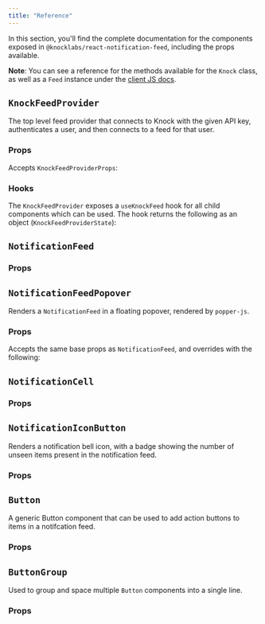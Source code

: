 ```yaml
---
title: "Reference"
---
```



In this section, you'll find the complete documentation for the components exposed in `@knocklabs/react-notification-feed`, including the props available.

**Note**: You can see a reference for the methods available for the `Knock` class, as well as a `Feed` instance under the [client JS docs](/in-app-ui/javascript/reference).

## `KnockFeedProvider`

The top level feed provider that connects to Knock with the given API key, authenticates a user, and then connects to a feed for that user.

### Props

Accepts `KnockFeedProviderProps`:

<Attributes>
  <Attribute
    name="apiKey"
    type="string*"
    description="The public API key for the environment"
  />
  <Attribute
    name="userId"
    type="string*"
    description="The authenticated user to retrieve a feed for"
  />
  <Attribute name="userToken" type="string" description="TODO" />
  <Attribute
    name="feedId"
    type="string"
    description="The feed channel ID to query"
  />
  <Attribute
    name="host"
    type="string"
    description="A custom API host for Knock"
  />
  <Attribute
    name="source"
    type="string"
    description="When set, will only return feed items produced on the given workflow key"
  />
  <Attribute
    name="tenant"
    type="string"
    description="When set, will only return feed items that have either an empty tenant value or one that is set as this tenant identifier."
  />
  <Attribute
    name="colorMode"
    type="ColorMode"
    description="Sets the theme as either light or dark mode (defaults to light)."
  />
  <Attribute
    name="rootless"
    type="boolean"
    description="When set as false, doesn't wrap the children in a `<KnockFeedContainer>`"
  />
</Attributes>

### Hooks

The `KnockFeedProvider` exposes a `useKnockFeed` hook for all child components which can be used. The hook returns the following as an object (`KnockFeedProviderState`):

<Attributes>
  <Attribute
    name="knock"
    type="Knock"
    description="The instance of the Knock client"
  />
  <Attribute
    name="feedClient"
    type="Feed"
    description="The instance of the authenticated Feed"
  />
  <Attribute
    name="useFeedStore"
    type="UseStore<FeedStoreState>"
    description="A zustand store containing the FeedStoreState"
  />
  <Attribute
    name="status"
    type="FilterStatus"
    description="Current value of the filter status for the Feed"
  />
  <Attribute
    name="setStatus"
    type="function"
    description="A function to set the current FilterStatus"
  />
  <Attribute
    name="colorMode"
    type="ColorMode"
    description="The current theme color"
  />
</Attributes>

## `NotificationFeed`

### Props

<Attributes>
  <Attribute
    name="EmptyComponent*"
    type="ReactNode"
    description="The empty component to render, when not set defaults to <EmptyFeed />."
  />
  <Attribute
    name="renderItem"
    type="function"
    description="A function invoked per `FeedItem` to be rendered that should return a cell to be rendered in the feed. Useful when you want to render a custom feed cell. Defaults to rendering a `NotificationCell`."
  />
  <Attribute
    name="onNotificationClick"
    type="function"
    description="A custom function to be invoked when a notification cell is clicked."
  />
  <Attribute
    name="onMarkAllAsReadClick"
    type="function"
    description="A custom function to be invoked when the `Mark all as read` button is clicked."
  />
</Attributes>

## `NotificationFeedPopover`

Renders a `NotificationFeed` in a floating popover, rendered by `popper-js`.

### Props

Accepts the same base props as `NotificationFeed`, and overrides with the following:

<Attributes>
  <Attribute
    name="isVisible*"
    type="boolean"
    description="Whether or not to show the popover."
  />
  <Attribute
    name="onClose*"
    type="function"
    description="The function to be invoked when the popover is closed."
  />
  <Attribute
    name="buttonRef*"
    type="RefObject<HTMLElement>"
    description="A ref of the button to position the popover adjacent to."
  />
  <Attribute
    name="closeOnClickOutside"
    type="boolean"
    description="When true, will close the popover whenever any area outside of the popover is clicked."
  />
  <Attribute
    name="placement"
    type="Placement"
    description="Determines the popper-js position of the popover (defaults to `bottom-end`)."
  />
</Attributes>

## `NotificationCell`

### Props

<Attributes>
  <Attribute
    name="item*"
    type="FeedItem"
    description="The feed item (notification) to render"
  />
  <Attribute
    name="onItemClick"
    type="function"
    description="The function to be invoked when the row is clicked"
  />
  <Attribute
    name="avatar"
    type="ReactNode"
    description="Render a custom avatar for the feed item"
  />
  <Attribute
    name="archiveButton"
    type="ReactNode"
    description="Render a custom archive button for the feed item"
  />
  <Attribute
    name="children"
    type="ReactNode"
    description="A set of children to render inside of the cell, will be rendered under the main content in a `rnf-notification-cell__child-content` div. Useful for rendering action buttons."
  />
</Attributes>

## `NotificationIconButton`

Renders a notification bell icon, with a badge showing the number of unseen items present in the notification feed.

### Props

<Attributes>
  <Attribute
    name="onClick*"
    type="function"
    description="The function to be invoked when the IconButton is clicked"
  />
</Attributes>

## `Button`

A generic Button component that can be used to add action buttons to items in a notifcation feed.

### Props

<Attributes>
  <Attribute
    name="variant"
    type="string"
    description="The variant of the button; either `primary` or `secondary`. Defaults to `primary`."
  />
  <Attribute
    name="loadingText"
    type="string"
    description="Text to display while the button is loading."
  />
  <Attribute
    name="isLoading"
    type="boolean"
    description="When true, will display a spinner next to the `loadingText` (if present)."
  />
  <Attribute
    name="isDisabled"
    type="boolean"
    description="When true, will mark the button as disabled."
  />
  <Attribute
    name="isFullWidth"
    type="boolean"
    description="When true, will make the button occupy 100% of the parent container."
  />
  <Attribute
    name="onClick*"
    type="function"
    description="The click handler to be invoked when the button is clicked."
  />
  <Attribute
    name="children"
    type="ReactNode"
    description="The text to display inside of the button."
  />
</Attributes>

## `ButtonGroup`

Used to group and space multiple `Button` components into a single line.

### Props

<Attributes>
  <Attribute
    name="children*"
    type="ReactNode"
    description="One or more `Button` components"
  />
</Attributes>
